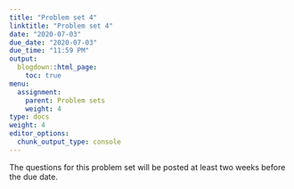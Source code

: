 ```yaml
---
title: "Problem set 4"
linktitle: "Problem set 4"
date: "2020-07-03"
due_date: "2020-07-03"
due_time: "11:59 PM"
output:
  blogdown::html_page:
    toc: true
menu:
  assignment:
    parent: Problem sets
    weight: 4
type: docs
weight: 4
editor_options: 
  chunk_output_type: console
---
```


The questions for this problem set will be posted at least two weeks before the due date.
